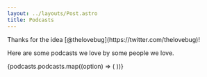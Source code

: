 ```yaml
---
layout: ../layouts/Post.astro
title: Podcasts
---
```



<Credit>
Thanks for the idea [@thelovebug](https://twitter.com/thelovebug)!
</Credit>

Here are some podcasts we love by some people we love. 


<section class="prose dark:prose-invert lg:prose-xl prose-h2:text-center max-w-full items-center">
   <div class="grid grid-cols-1 md:grid-cols-2 gap-4 w-full justify-items-center">
      {podcasts.podcasts.map((option) => (
         <Card
            href={option.link}
            title={option.name}
            body={option.body}
            image={option.icon}
            chatLink={option.chatLink}
            chatName={option.chatName}
            label="Website"
         />
      ))}
   </div>
</section>